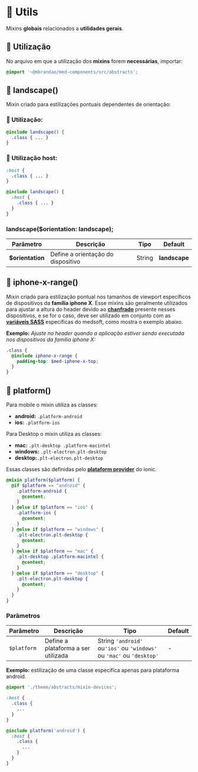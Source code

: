 
<Meta title="Sass/Mixins/Utils" />

# 🧪 Utils

Mixins **globais** relacionados a **utilidades gerais**.

## 💈 Utilização

No arquivo em que a utilização dos **mixins** forem **necessárias**, importar:

``` scss
@import '~@mbrandao/med-components/src/abstracts';
```

## 🧪 landscape()

Mixin criado para estilizações pontuais dependentes de orientação:

### 💈 Utilização:

```scss
@include landscape() {
  .class { ... }
}
```

### 💈 Utilização host:

```scss
:host {
  .class { ... }
}

@include landscape() {
  :host {
    .class { ... }
  }
}
```

### landscape($orientation: landscape);

| Parâmetro        | Descrição                          | Tipo   | Default       |
| ---------------- | ---------------------------------- | ------ | ------------- |
| **$orientation** | Define a orientação do dispositivo | String | **landscape** |

## 🧪 iphone-x-range()

Mixin criado para estilização pontual nos tamanhos de viewport específicos de dispositivos da **família iphone X**.
Esse mixins são geralmente utilizados para ajustar a altura do header devido ao **[chanfrado](https://support.apple.com/en-ca/HT207354)**
presente nesses dispositivos, e se for o caso, deve ser utilizado em conjunto com as
**[variáveis SASS](http://desenv.ordomederi.com/med-components/?path=/story/medsoft-variables--page)** específicas
do medsoft, como mostra o exemplo abaixo.

**Exemplo:** _Ajuste no header quando a aplicação estiver sendo executada nos dispositivos da família iphone X:_

```scss
.class {
  @include iphone-x-range {
    padding-top: $med-iphone-x-top;
  }
}
```

## 🧪 platform()

Para mobile o mixin utiliza as classes:

- **android:** `.platform-android`
- **ios:** `.platform-ios`

Para Desktop o mixin utiliza as classes:

- **mac:** `.plt-desktop .platform-macintel`
- **windows:** `.plt-electron.plt-desktop`
- **desktop:**`.plt-electron.plt-desktop`

Essas classes são definidas pelo **[plataform provider](https://ionicframework.com/docs/angular/platform)** do ionic.

```scss
@mixin platform($platform) {
  @if $platform == "android" {
    .platform-android {
      @content;
    }
  } @else if $platform == "ios" {
    .platform-ios {
      @content;
    }
  } @else if $platform == "windows" {
    .plt-electron.plt-desktop {
      @content;
    }
  } @else if $platform == "mac" {
    .plt-desktop .platform-macintel {
      @content;
    }
  } @else if $platform == "desktop" {
    .plt-electron.plt-desktop {
      @content;
    }
  }
}
```

### Parâmetros

| Parâmetro   | Descrição                           | Tipo                                                                  | Default |
| ----------- | ----------------------------------- | --------------------------------------------------------------------- | ------- |
| `$platform` | Define a plataforma a ser utilizada | String `'android'` ou`'ios'` ou `'windows'` ou `'mac'` ou `'desktop'` | -       |

**Exemplo:** estilização de uma classe especifíca apenas para plataforma android.

```scss
@import './theme/abstracts/mixin-devices';

:host {
  .class {
    ...
  }
}

@include platform('android') {
  :host {
    .class {
      ...
    }
  }
}
```
